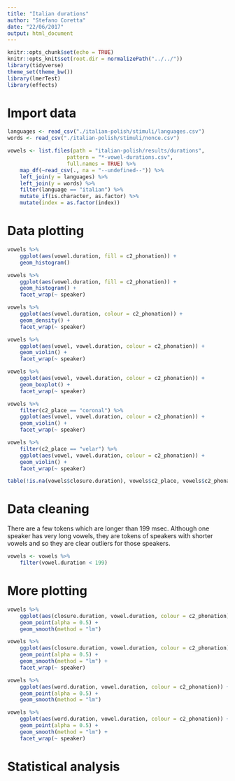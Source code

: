 ```yaml
---
title: "Italian durations"
author: "Stefano Coretta"
date: "22/06/2017"
output: html_document
---
```


```r
knitr::opts_chunk$set(echo = TRUE)
knitr::opts_knit$set(root.dir = normalizePath("../../"))
library(tidyverse)
theme_set(theme_bw())
library(lmerTest)
library(effects)
```

# Import data

```r
languages <- read_csv("./italian-polish/stimuli/languages.csv")
words <- read_csv("./italian-polish/stimuli/nonce.csv")

vowels <- list.files(path = "italian-polish/results/durations",
                   pattern = "*-vowel-durations.csv",
                   full.names = TRUE) %>%
    map_df(~read_csv(., na = "--undefined--")) %>%
    left_join(y = languages) %>%
    left_join(y = words) %>%
    filter(language == "italian") %>%
    mutate_if(is.character, as.factor) %>%
    mutate(index = as.factor(index))
```

# Data plotting

```r
vowels %>%
    ggplot(aes(vowel.duration, fill = c2_phonation)) +
    geom_histogram()
```

```r
vowels %>%
    ggplot(aes(vowel.duration, fill = c2_phonation)) +
    geom_histogram() +
    facet_wrap(~ speaker)
```

```r
vowels %>%
    ggplot(aes(vowel.duration, colour = c2_phonation)) +
    geom_density() +
    facet_wrap(~ speaker)
```


```r
vowels %>%
    ggplot(aes(vowel, vowel.duration, colour = c2_phonation)) +
    geom_violin() +
    facet_wrap(~ speaker)
```

```r
vowels %>%
    ggplot(aes(vowel, vowel.duration, colour = c2_phonation)) +
    geom_boxplot() +
    facet_wrap(~ speaker)
```

```r
vowels %>%
    filter(c2_place == "coronal") %>%
    ggplot(aes(vowel, vowel.duration, colour = c2_phonation)) +
    geom_violin() +
    facet_wrap(~ speaker)
```

```r
vowels %>%
    filter(c2_place == "velar") %>%
    ggplot(aes(vowel, vowel.duration, colour = c2_phonation)) +
    geom_violin() +
    facet_wrap(~ speaker)
```

```r
table(!is.na(vowels$closure.duration), vowels$c2_place, vowels$c2_phonation)
```


# Data cleaning

There are a few tokens which are longer than 199 msec. Although one speaker has very long vowels, they are tokens of speakers with shorter vowels and so they are clear outliers for those speakers. 

```r
vowels <- vowels %>%
    filter(vowel.duration < 199)
```

# More plotting

```r
vowels %>%
    ggplot(aes(closure.duration, vowel.duration, colour = c2_phonation)) +
    geom_point(alpha = 0.5) +
    geom_smooth(method = "lm")
```

```r
vowels %>%
    ggplot(aes(closure.duration, vowel.duration, colour = c2_phonation)) +
    geom_point(alpha = 0.5) +
    geom_smooth(method = "lm") +
    facet_wrap(~ speaker)
```

```r
vowels %>%
    ggplot(aes(word.duration, vowel.duration, colour = c2_phonation)) +
    geom_point(alpha = 0.5) +
    geom_smooth(method = "lm")
```

```r
vowels %>%
    ggplot(aes(word.duration, vowel.duration, colour = c2_phonation)) +
    geom_point(alpha = 0.5) +
    geom_smooth(method = "lm") +
    facet_wrap(~ speaker)
```


# Statistical analysis


